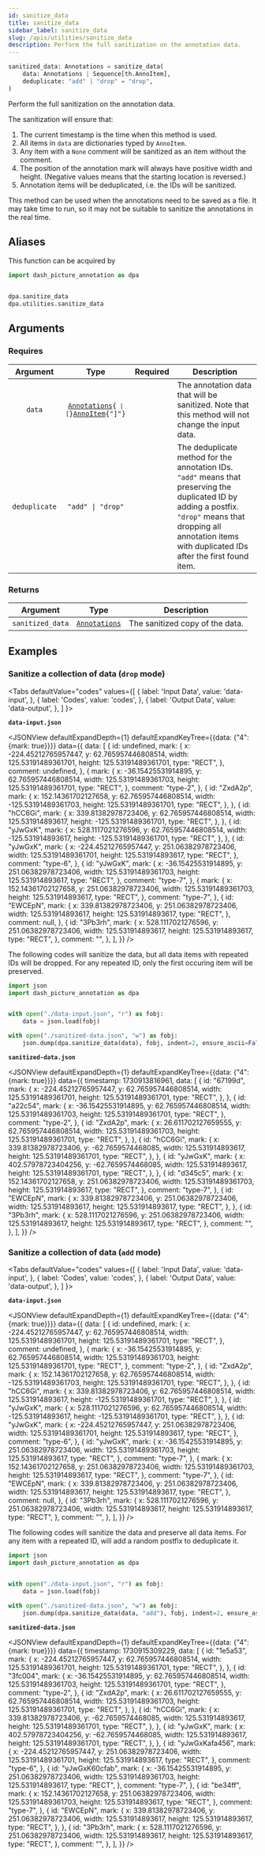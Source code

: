 ```yaml
---
id: sanitize_data
title: sanitize_data
sidebar_label: sanitize_data
slug: /apis/utilities/sanitize_data
description: Perform the full sanitization on the annotation data.
---
```





<APITopBar type="func" source="utilities.sanitize_data" />

```python
sanitized_data: Annotations = sanitize_data(
    data: Annotations | Sequence[th.AnnoItem],
    deduplicate: "add" | "drop" = "drop",
)
```

Perform the full sanitization on the annotation data.

The sanitization will ensure that:

1. The current timestamp is the time when this method is used.
2. All items in `data` are dictionaries typed by `AnnoItem`.
3. Any item with a `None` comment will be sanitized as an item without the comment.
4. The position of the annotation mark will always have positive width and height. (Negative values means that the starting location is reversed.)
5. Annotation items will be deduplicated, i.e. the IDs will be sanitized.

This method can be used when the annotations need to be saved as a file. It may
take time to run, so it may not be suitable to sanitize the annotations in the
real time.

## Aliases

This function can be acquired by

```python
import dash_picture_annotation as dpa


dpa.sanitize_data
dpa.utilities.sanitize_data
```

## Arguments

### Requires

|   Argument    |                                                    Type                                                     |             Required              | <center>Description</center>                                                                                                                                                                                          |
| :-----------: | :---------------------------------------------------------------------------------------------------------: | :-------------------------------: | --------------------------------------------------------------------------------------------------------------------------------------------------------------------------------------------------------------------- |
|    `data`     | <code>[Annotations](../typehints/Annotations.mdx){` \| [`}[AnnoItem](../typehints/AnnoItem.mdx){"]"}</code> | <InlineIcon icon={vsiCheckIcon}/> | The annotation data that will be sanitized. Note that this method will not change the input data.                                                                                                                     |
| `deduplicate` |                                              `"add" \| "drop"`                                              | <InlineIcon icon={vsiCheckIcon}/> | The deduplicate method for the annotation IDs. `"add"` means that preserving the duplicated ID by adding a postfix. `"drop"` means that dropping all annotation items with duplicated IDs after the first found item. |

### Returns

|     Argument     |                     Type                      | <center>Description</center>    |
| :--------------: | :-------------------------------------------: | :------------------------------ |
| `sanitized_data` | [`Annotations`](../typehints/Annotations.mdx) | The sanitized copy of the data. |

## Examples

### <IconObjType type="term"/> Sanitize a collection of data (`drop` mode)

<Tabs
  defaultValue="codes"
  values={[
    { label: 'Input Data', value: 'data-input', },
    { label: 'Codes', value: 'codes', },
    { label: 'Output Data', value: 'data-output', },
  ]
}>

<TabItem value="data-input">

**`data-input.json`**

<JSONView
  defaultExpandDepth={1}
  defaultExpandKeyTree={{data: {"4": {mark: true}}}}
  data={{
    data: [
      {
        id: undefined,
        mark: {
          x: -224.45212765957447,
          y: 62.765957446808514,
          width: 125.53191489361701,
          height: 125.53191489361701,
          type: "RECT",
        },
        comment: undefined,
      },
      {
        mark: {
          x: -36.15425531914895,
          y: 62.765957446808514,
          width: 125.53191489361703,
          height: 125.53191489361701,
          type: "RECT",
        },
        comment: "type-2",
      },
      {
        id: "ZxdA2p",
        mark: {
          x: 152.14361702127658,
          y: 62.765957446808514,
          width: -125.53191489361703,
          height: 125.53191489361701,
          type: "RECT",
        },
      },
      {
        id: "hCC6Gi",
        mark: {
          x: 339.81382978723406,
          y: 62.765957446808514,
          width: 125.531914893617,
          height: -125.53191489361701,
          type: "RECT",
        },
      },
      {
        id: "yJwGxK",
        mark: {
          x: 528.1117021276596,
          y: 62.765957446808514,
          width: -125.531914893617,
          height: -125.53191489361701,
          type: "RECT",
        },
      },
      {
        id: "yJwGxK",
        mark: {
          x: -224.45212765957447,
          y: 251.06382978723406,
          width: 125.53191489361701,
          height: 125.531914893617,
          type: "RECT",
        },
        comment: "type-6",
      },
      {
        id: "yJwGxK",
        mark: {
          x: -36.15425531914895,
          y: 251.06382978723406,
          width: 125.53191489361703,
          height: 125.531914893617,
          type: "RECT",
        },
        comment: "type-7",
      },
      {
        mark: {
          x: 152.14361702127658,
          y: 251.06382978723406,
          width: 125.53191489361703,
          height: 125.531914893617,
          type: "RECT",
        },
        comment: "type-7",
      },
      {
        id: "EWCEpN",
        mark: {
          x: 339.81382978723406,
          y: 251.06382978723406,
          width: 125.531914893617,
          height: 125.531914893617,
          type: "RECT",
        },
        comment: null,
      },
      {
        id: "3Pb3rh",
        mark: {
          x: 528.1117021276596,
          y: 251.06382978723406,
          width: 125.531914893617,
          height: 125.531914893617,
          type: "RECT",
        },
        comment: "",
      },
    ],
  }}
/>

</TabItem>

<TabItem value="codes">

The following codes will sanitize the data, but all data items with repeated IDs will
be dropped. For any repeated ID, only the first occuring item will be preserved.

```python title="sanitize_data_drop.py" showLineNumbers
import json
import dash_picture_annotation as dpa


with open("./data-input.json", "r") as fobj:
    data = json.load(fobj)

with open("./sanitized-data.json", "w") as fobj:
    json.dump(dpa.sanitize_data(data), fobj, indent=2, ensure_ascii=False)
```

</TabItem>

<TabItem value="data-output">

**`sanitized-data.json`**

<JSONView
  defaultExpandDepth={1}
  defaultExpandKeyTree={{data: {"4": {mark: true}}}}
  data={{
    timestamp: 1730913816961,
    data: [
      {
        id: "67199d",
        mark: {
          x: -224.45212765957447,
          y: 62.765957446808514,
          width: 125.53191489361701,
          height: 125.53191489361701,
          type: "RECT",
        },
      },
      {
        id: "a22c54",
        mark: {
          x: -36.15425531914895,
          y: 62.765957446808514,
          width: 125.53191489361703,
          height: 125.53191489361701,
          type: "RECT",
        },
        comment: "type-2",
      },
      {
        id: "ZxdA2p",
        mark: {
          x: 26.611702127659555,
          y: 62.765957446808514,
          width: 125.53191489361703,
          height: 125.53191489361701,
          type: "RECT",
        },
      },
      {
        id: "hCC6Gi",
        mark: {
          x: 339.81382978723406,
          y: -62.7659574468085,
          width: 125.531914893617,
          height: 125.53191489361701,
          type: "RECT",
        },
      },
      {
        id: "yJwGxK",
        mark: {
          x: 402.57978723404256,
          y: -62.7659574468085,
          width: 125.531914893617,
          height: 125.53191489361701,
          type: "RECT",
        },
      },
      {
        id: "d345c5",
        mark: {
          x: 152.14361702127658,
          y: 251.06382978723406,
          width: 125.53191489361703,
          height: 125.531914893617,
          type: "RECT",
        },
        comment: "type-7",
      },
      {
        id: "EWCEpN",
        mark: {
          x: 339.81382978723406,
          y: 251.06382978723406,
          width: 125.531914893617,
          height: 125.531914893617,
          type: "RECT",
        },
      },
      {
        id: "3Pb3rh",
        mark: {
          x: 528.1117021276596,
          y: 251.06382978723406,
          width: 125.531914893617,
          height: 125.531914893617,
          type: "RECT",
        },
        comment: "",
      },
    ],
  }}
/>

</TabItem>

</Tabs>

### <IconObjType type="term"/> Sanitize a collection of data (`add` mode)

<Tabs
  defaultValue="codes"
  values={[
    { label: 'Input Data', value: 'data-input', },
    { label: 'Codes', value: 'codes', },
    { label: 'Output Data', value: 'data-output', },
  ]
}>

<TabItem value="data-input">

**`data-input.json`**

<JSONView
  defaultExpandDepth={1}
  defaultExpandKeyTree={{data: {"4": {mark: true}}}}
  data={{
    data: [
      {
        id: undefined,
        mark: {
          x: -224.45212765957447,
          y: 62.765957446808514,
          width: 125.53191489361701,
          height: 125.53191489361701,
          type: "RECT",
        },
        comment: undefined,
      },
      {
        mark: {
          x: -36.15425531914895,
          y: 62.765957446808514,
          width: 125.53191489361703,
          height: 125.53191489361701,
          type: "RECT",
        },
        comment: "type-2",
      },
      {
        id: "ZxdA2p",
        mark: {
          x: 152.14361702127658,
          y: 62.765957446808514,
          width: -125.53191489361703,
          height: 125.53191489361701,
          type: "RECT",
        },
      },
      {
        id: "hCC6Gi",
        mark: {
          x: 339.81382978723406,
          y: 62.765957446808514,
          width: 125.531914893617,
          height: -125.53191489361701,
          type: "RECT",
        },
      },
      {
        id: "yJwGxK",
        mark: {
          x: 528.1117021276596,
          y: 62.765957446808514,
          width: -125.531914893617,
          height: -125.53191489361701,
          type: "RECT",
        },
      },
      {
        id: "yJwGxK",
        mark: {
          x: -224.45212765957447,
          y: 251.06382978723406,
          width: 125.53191489361701,
          height: 125.531914893617,
          type: "RECT",
        },
        comment: "type-6",
      },
      {
        id: "yJwGxK",
        mark: {
          x: -36.15425531914895,
          y: 251.06382978723406,
          width: 125.53191489361703,
          height: 125.531914893617,
          type: "RECT",
        },
        comment: "type-7",
      },
      {
        mark: {
          x: 152.14361702127658,
          y: 251.06382978723406,
          width: 125.53191489361703,
          height: 125.531914893617,
          type: "RECT",
        },
        comment: "type-7",
      },
      {
        id: "EWCEpN",
        mark: {
          x: 339.81382978723406,
          y: 251.06382978723406,
          width: 125.531914893617,
          height: 125.531914893617,
          type: "RECT",
        },
        comment: null,
      },
      {
        id: "3Pb3rh",
        mark: {
          x: 528.1117021276596,
          y: 251.06382978723406,
          width: 125.531914893617,
          height: 125.531914893617,
          type: "RECT",
        },
        comment: "",
      },
    ],
  }}
/>

</TabItem>

<TabItem value="codes">

The following codes will sanitize the data and preserve all data items. For any item
with a repeated ID, will add a random postfix to deduplicate it.

```python title="sanitize_data_add.py" showLineNumbers
import json
import dash_picture_annotation as dpa


with open("./data-input.json", "r") as fobj:
    data = json.load(fobj)

with open("./sanitized-data.json", "w") as fobj:
    json.dump(dpa.sanitize_data(data, "add"), fobj, indent=2, ensure_ascii=False)
```

</TabItem>

<TabItem value="data-output">

**`sanitized-data.json`**

<JSONView
  defaultExpandDepth={1}
  defaultExpandKeyTree={{data: {"4": {mark: true}}}}
  data={{
    timestamp: 1730915309229,
    data: [
      {
        id: "1e5a53",
        mark: {
          x: -224.45212765957447,
          y: 62.765957446808514,
          width: 125.53191489361701,
          height: 125.53191489361701,
          type: "RECT",
        },
      },
      {
        id: "3fc004",
        mark: {
          x: -36.15425531914895,
          y: 62.765957446808514,
          width: 125.53191489361703,
          height: 125.53191489361701,
          type: "RECT",
        },
        comment: "type-2",
      },
      {
        id: "ZxdA2p",
        mark: {
          x: 26.611702127659555,
          y: 62.765957446808514,
          width: 125.53191489361703,
          height: 125.53191489361701,
          type: "RECT",
        },
      },
      {
        id: "hCC6Gi",
        mark: {
          x: 339.81382978723406,
          y: -62.7659574468085,
          width: 125.531914893617,
          height: 125.53191489361701,
          type: "RECT",
        },
      },
      {
        id: "yJwGxK",
        mark: {
          x: 402.57978723404256,
          y: -62.7659574468085,
          width: 125.531914893617,
          height: 125.53191489361701,
          type: "RECT",
        },
      },
      {
        id: "yJwGxKafa456",
        mark: {
          x: -224.45212765957447,
          y: 251.06382978723406,
          width: 125.53191489361701,
          height: 125.531914893617,
          type: "RECT",
        },
        comment: "type-6",
      },
      {
        id: "yJwGxK60cfab",
        mark: {
          x: -36.15425531914895,
          y: 251.06382978723406,
          width: 125.53191489361703,
          height: 125.531914893617,
          type: "RECT",
        },
        comment: "type-7",
      },
      {
        id: "be34ff",
        mark: {
          x: 152.14361702127658,
          y: 251.06382978723406,
          width: 125.53191489361703,
          height: 125.531914893617,
          type: "RECT",
        },
        comment: "type-7",
      },
      {
        id: "EWCEpN",
        mark: {
          x: 339.81382978723406,
          y: 251.06382978723406,
          width: 125.531914893617,
          height: 125.531914893617,
          type: "RECT",
        },
      },
      {
        id: "3Pb3rh",
        mark: {
          x: 528.1117021276596,
          y: 251.06382978723406,
          width: 125.531914893617,
          height: 125.531914893617,
          type: "RECT",
        },
        comment: "",
      },
    ],
  }}
/>

</TabItem>

</Tabs>
